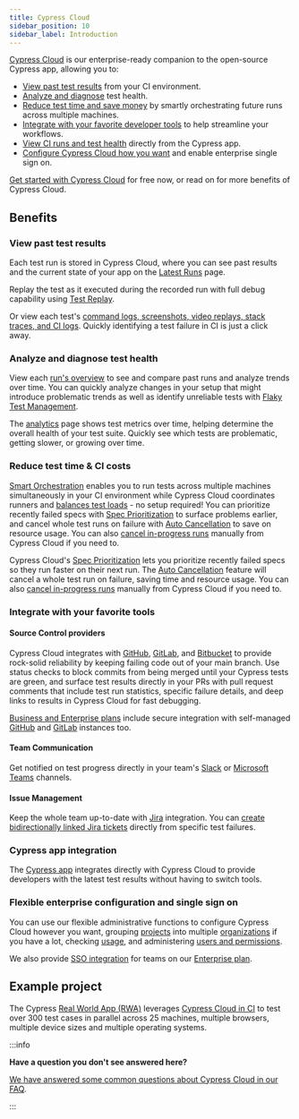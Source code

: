 ```yaml
---
title: Cypress Cloud
sidebar_position: 10
sidebar_label: Introduction
---
```


[Cypress Cloud](https://on.cypress.io/cloud) is our enterprise-ready companion
to the open-source Cypress app, allowing you to:

- [View past test results](#View-past-test-results) from your CI environment.
- [Analyze and diagnose](#Analyze-and-diagnose-test-health) test health.
- [Reduce test time and save money](#Reduce-test-time--CI-costs) by smartly
  orchestrating future runs across multiple machines.
- [Integrate with your favorite developer tools](#Integrate-with-your-favorite-tools)
  to help streamline your workflows.
- [View CI runs and test health](#Cypress-app-integration) directly from the
  Cypress app.
- [Configure Cypress Cloud how you want](#Flexible-enterprise-configuration-and-single-sign-on) and enable enterprise single sign on.

[Get started with Cypress Cloud](/guides/cloud/getting-started) for free now, or
read on for more benefits of Cypress Cloud.

## Benefits

### View past test results

Each test run is stored in Cypress Cloud, where you can see past results and the
current state of your app on the [Latest Runs](/guides/cloud/debugging/recorded-runs) page.

Replay the test as it executed during the recorded run with full debug capability using [Test Replay](/guides/cloud/debugging/test-replay).

Or view each test's
[command logs, screenshots, video replays, stack traces, and CI logs](/guides/cloud/debugging/recorded-runs#Test-detail-sidebar).
Quickly identifying a test failure in CI is just a click away.

<DocsVideo src="https://vimeo.com/806005654" />

### Analyze and diagnose test health

View each [run's overview](/guides/cloud/debugging/recorded-runs#Overview-tab) to see and compare
past runs and analyze trends over time. You can quickly analyze changes in your
setup that might introduce problematic trends as well as identify unreliable
tests with [Flaky Test Management](/guides/cloud/flaky-test-management).

<DocsVideo src="https://vimeo.com/806900039" />

The [analytics](/guides/cloud/analytics) page shows test metrics over time,
helping determine the overall health of your test suite. Quickly see which tests
are problematic, getting slower, or growing over time.

<DocsImage
  src="/img/guides/cloud/analytics/analytics-runstatus.jpg"
  alt="Analytics run status"
/>

### Reduce test time & CI costs

[Smart Orchestration](/guides/cloud/smart-orchestration/overview) enables you to run
tests across multiple machines simultaneously in your CI environment while
Cypress Cloud coordinates runners and
[balances test loads](/guides/cloud/smart-orchestration/load-balancing#Balance-strategy) -
no setup required! You can prioritize recently failed specs with
[Spec Prioritization](/guides/cloud/smart-orchestration/spec-prioritization) to
surface problems earlier, and cancel whole test runs on failure with
[Auto Cancellation](/guides/cloud/smart-orchestration/run-cancellation) to save
on resource usage. You can also
[cancel in-progress runs](/guides/cloud/debugging/recorded-runs#Run-cancellation) manually
from Cypress Cloud if you need to.

<DocsImage
  src="/img/dashboard/introduction/orchestration-diagram.png"
  alt="Diagram comparing serial and parallel test configurations"
/>

Cypress Cloud's
[Spec Prioritization](/guides/cloud/smart-orchestration/spec-prioritization)
lets you prioritize recently failed specs so they run faster on their next run.
The [Auto Cancellation](/guides/cloud/smart-orchestration/run-cancellation)
feature will cancel a whole test run on failure, saving time and resource usage.
You can also [cancel in-progress runs](/guides/cloud/debugging/recorded-runs#Run-cancellation)
manually from Cypress Cloud if you need to.

### Integrate with your favorite tools

#### Source Control providers

Cypress Cloud integrates with [GitHub](/guides/cloud/integrations/source-control/github),
[GitLab](/guides/cloud/integrations/source-control/gitlab), and
[Bitbucket](/guides/cloud/integrations/source-control/bitbucket) to provide rock-solid
reliability by keeping failing code out of your main branch. Use status checks
to block commits from being merged until your Cypress tests are green, and
surface test results directly in your PRs with pull request comments that
include test run statistics, specific failure details, and deep links to results
in Cypress Cloud for fast debugging.

[Business and Enterprise plans](https://www.cypress.io/pricing/) include secure
integration with self-managed
[GitHub](https://docs.github.com/en/enterprise-server@3.5/admin/overview/about-github-enterprise-server)
and [GitLab](https://docs.gitlab.com/ee/subscriptions/self_managed/) instances
too.

<DocsImage
  src="/img/dashboard/github-integration/status-checks-per-spec.jpg"
  alt="Status checks per spec"
/>

#### Team Communication

Get notified on test progress directly in your team's
[Slack](/guides/cloud/integrations/slack) or
[Microsoft Teams](/guides/cloud/integrations/teams) channels.

<DocsImage
  src="/img/dashboard/slack-integration/cypress-slack-integration-channel-feed.jpg"
  alt="Cypress notification feed in Slack channel"
  width={560}
/>

#### Issue Management

Keep the whole team up-to-date with [Jira](/guides/cloud/integrations/jira)
integration. You can
[create bidirectionally linked Jira tickets](/guides/cloud/integrations/jira#Creating-a-Jira-issue-for-a-test-case)
directly from specific test failures.

### Cypress app integration

The [Cypress app](/guides/cloud/debugging/recorded-runs#Cypress-App) integrates directly with
Cypress Cloud to provide developers with the latest test results without having
to switch tools.

<DocsImage
  src="/img/guides/core-concepts/cypress-app/debug-page.png"
  alt="Debug"
/>

### Flexible enterprise configuration and single sign on

You can use our flexible administrative functions to configure Cypress Cloud however you want, grouping
[projects](/guides/cloud/account-management/projects) into multiple
[organizations](/guides/cloud/account-management/organizations) if you have a
lot, checking [usage](/guides/cloud/account-management/billing-and-usage), and
administering
[users and permissions](/guides/cloud/account-management/users#User-roles).

We also provide [SSO integration](/guides/cloud/account-management/enterprise-sso)
for teams on our [Enterprise plan](https://www.cypress.io/pricing/).

## Example project

The Cypress
[Real World App (RWA)](https://github.com/cypress-io/cypress-realworld-app)
leverages [Cypress Cloud in CI](https://cloud.cypress.io/projects/7s5okt) to
test over 300 test cases in parallel across 25 machines, multiple browsers,
multiple device sizes and multiple operating systems.

:::info

<strong>Have a question you don't see answered here?</strong>

[We have answered some common questions about Cypress Cloud in our FAQ](/faq/questions/cloud-faq).

:::
